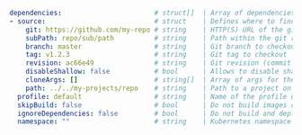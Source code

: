 ```yaml
dependencies:                       # struct[]  | Array of dependencies (other projects containing a devspace.yaml or devspace-configs.yaml) that need to be deployed before this project
- source:                           # struct    | Defines where to find the dependency (exactly one source is allowed)
    git: https://github.com/my-repo # string    | HTTP(S) URL of the git repository (recommended method for referencing dependencies, must have the format of the git remote repo as usually checked out via git clone)
    subPath: repo/sub/path          # string    | Path within the git repo where devspace.yaml can be found
    branch: master                  # string    | Git branch to checkout
    tag: v1.2.3                     # string    | Git tag to checkout
    revision: ac66e49               # string    | Git revision (commit has) to checkout
    disableShallow: false           # bool      | Allows to disable shallow git clones using "--depth 1"
    cloneArgs: []                   # string[]  | Array of args for the "git clone" command for retrieving git based dependencies
    path: ../../my-projects/repo    # string    | Path to a project on your local computer (not recommended, instead of using git-related options)
  profile: default                  # string    | Name of the profile used to deploy this dependency (when multiple profiles are defined in the devspace.yaml of the dependency)
  skipBuild: false                  # bool      | Do not build images of this dependency (= only start deployments)
  ignoreDependencies: false         # bool      | Do not build and deploy dependencies of this dependency
  namespace: ""                     # string    | Kubernetes namespace to deploy dependency to (Default: default namespace of current kube-context)
```
